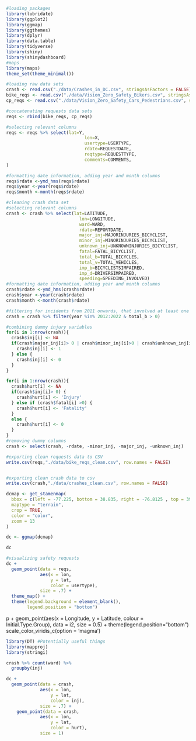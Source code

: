 
```r
#loading packages
library(lubridate)
library(ggplot2)
library(ggmap)
library(ggthemes)
library(dplyr)
library(data.table)
library(tidyverse)
library(shiny)
library(shinydashboard)
#maps
library(maps)
theme_set(theme_minimal())
```

```r
#loading raw data sets
crash <- read.csv("./data/Crashes_in_DC.csv", stringsAsFactors = FALSE) #all crashes between April 1, 2012 to April 2022
bike_reqs <- read.csv("./data/Vision_Zero_Safety_Bikers.csv", stringsAsFactors = FALSE) #Safety requests shared by bikers
cp_reqs <- read.csv("./data/Vision_Zero_Safety_Cars_Pedestrians.csv", stringsAsFactors = FALSE) #Safety requests shared by pedestrians and drivers
```
```r
#concatenating requests data sets
reqs <- rbind(bike_reqs, cp_reqs)

#selecting relevant columns
reqs <- reqs %>% select(lat=Y,
                              lon=X,
                              usertype=USERTYPE,
                              rdate=REQUESTDATE,
                              reqtype=REQUESTTYPE,
                              comments=COMMENTS,
)

#formatting date information, adding year and month columns
reqs$rdate <-ymd_hms(reqs$rdate)
reqs$year <-year(reqs$rdate)
reqs$month <-month(reqs$rdate)

#cleaning crash data set
#selecting relevant columns
crash <- crash %>% select(lat=LATITUDE,
                            lon=LONGITUDE,
                            ward=WARD,
                            rdate=REPORTDATE,
                            major_inj=MAJORINJURIES_BICYCLIST,
                            minor_inj=MINORINJURIES_BICYCLIST,
                            unknown_inj=UNKNOWNINJURIES_BICYCLIST,
                            fatal=FATAL_BICYCLIST,
                            total_b=TOTAL_BICYCLES,
                            total_v=TOTAL_VEHICLES,
                            imp_b=BICYCLISTSIMPAIRED,
                            imp_d=DRIVERSIMPAIRED,
                            speeding=SPEEDING_INVOLVED)
#formatting date information, adding year and month columns
crash$rdate <-ymd_hms(crash$rdate)
crash$year <-year(crash$rdate)
crash$month <-month(crash$rdate)

#filtering for incidents from 2011 onwards, that involved at least one bicycle
crash = crash %>% filter(year %in% 2012:2022 & total_b > 0)

#combining dummy injury variables
for(i in 1:nrow(crash)){
  crash$inj[i] <- NA
  if(crash$major_inj[i]> 0 | crash$minor_inj[i]>0 | crash$unknown_inj[i] >0) { 
    crash$inj[i] <- 1
  } else {
    crash$inj[i] <- 0
  }
}

for(i in 1:nrow(crash)){
  crash$hurt[i] <- NA
  if(crash$inj[i]> 0) { 
    crash$hurt[i] <- 'Injury'
  } else if (crash$fatal[i] >0) {
    crash$hurt[i] <- 'Fatality'
  }
  else {
    crash$hurt[i] <- 0
  }
}
#removing dummy columns
crash <- select(crash, -rdate, -minor_inj, -major_inj, -unknown_inj)

```

```r
#exporting clean requests data to CSV
write.csv(reqs,"./data/bike_reqs_clean.csv", row.names = FALSE)


#exporting clean crash data to csv
write.csv(crash,"./data/crashes_clean.csv", row.names = FALSE)

```

```r
dcmap <- get_stamenmap(
  bbox = c(left = -77.225, bottom = 38.835, right = -76.8125 , top = 39.000),
  maptype = "terrain",
  crop = TRUE,
  color = "color",
  zoom = 13
)
```

```r
dc <- ggmap(dcmap)
```
```r
dc
```

```r
#visualizing safety requests
dc +
  geom_point(data = reqs,
             aes(x = lon,
                 y = lat,
                 color = usertype),
             size = .7) +
  theme_map() +
  theme(legend.background = element_blank(),
        legend.position = "bottom")

```


p + geom_point(aes(x = Longitude, y = Latitude,  colour = Initial.Type.Group), data = i2, size = 0.5) + 
  theme(legend.position="bottom")
  scale_color_viridis_c(option = 'magma')

```r
library(DT) #Potentially useful things
library(mapproj)
library(stringi)

```
```r
crash %>% count(ward) %>%
  groupby(inj)
```


```r

dc +
  geom_point(data = crash,
             aes(x = lon,
                 y = lat,
                 color = inj),
             size = .7) +
    geom_point(data = crash,
             aes(x = lon,
                 y = lat,
                 color = hurt),
             size = 1)

```

